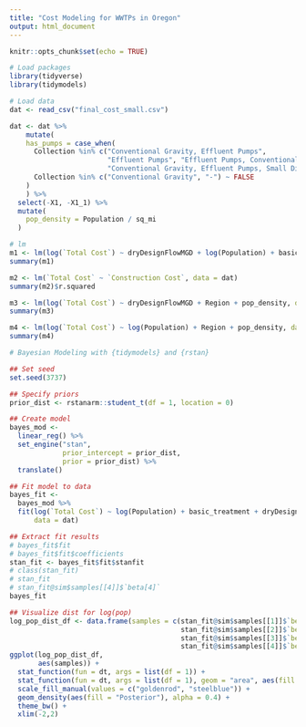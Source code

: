 ```yaml
---
title: "Cost Modeling for WWTPs in Oregon"
output: html_document
---
```


```r
knitr::opts_chunk$set(echo = TRUE)
```

```r
# Load packages
library(tidyverse)
library(tidymodels)
```

```r
# Load data
dat <- read_csv("final_cost_small.csv")

dat <- dat %>%
    mutate(
    has_pumps = case_when(
      Collection %in% c("Conventional Gravity, Effluent Pumps",
                        "Effluent Pumps", "Effluent Pumps, Conventional Gravity",
                        "Conventional Gravity, Effluent Pumps, Small Diameter Gravity") ~ TRUE,
      Collection %in% c("Conventional Gravity", "-") ~ FALSE
    )
    ) %>%
  select(-X1, -X1_1) %>%
  mutate(
    pop_density = Population / sq_mi
  )
```

```r
# lm
m1 <- lm(log(`Total Cost`) ~ dryDesignFlowMGD + log(Population) + basic_treatment + Region + pop_density, data = dat)
summary(m1)

m2 <- lm(`Total Cost` ~ `Construction Cost`, data = dat)
summary(m2)$r.squared

m3 <- lm(log(`Total Cost`) ~ dryDesignFlowMGD + Region + pop_density, data = dat)
summary(m3)

m4 <- lm(log(`Total Cost`) ~ log(Population) + Region + pop_density, data = dat)
summary(m4)
```

```r
# Bayesian Modeling with {tidymodels} and {rstan}

## Set seed
set.seed(3737)

## Specify priors
prior_dist <- rstanarm::student_t(df = 1, location = 0)

## Create model
bayes_mod <-
  linear_reg() %>% 
  set_engine("stan", 
             prior_intercept = prior_dist, 
             prior = prior_dist) %>%
  translate()

## Fit model to data
bayes_fit <-
  bayes_mod %>%
  fit(log(`Total Cost`) ~ log(Population) + basic_treatment + dryDesignFlowMGD + pop_density + Region,
      data = dat)

## Extract fit results
# bayes_fit$fit
# bayes_fit$fit$coefficients
stan_fit <- bayes_fit$fit$stanfit
# class(stan_fit)
# stan_fit
# stan_fit@sim$samples[[4]]$`beta[4]`
bayes_fit

## Visualize dist for log(pop)
log_pop_dist_df <- data.frame(samples = c(stan_fit@sim$samples[[1]]$`beta[1]`,
                                          stan_fit@sim$samples[[2]]$`beta[1]`,
                                          stan_fit@sim$samples[[3]]$`beta[1]`,
                                          stan_fit@sim$samples[[4]]$`beta[1]`))
ggplot(log_pop_dist_df,
       aes(samples)) +
  stat_function(fun = dt, args = list(df = 1)) +
  stat_function(fun = dt, args = list(df = 1), geom = "area", aes(fill = "Prior"), alpha = 0.4) +
  scale_fill_manual(values = c("goldenrod", "steelblue")) +
  geom_density(aes(fill = "Posterior"), alpha = 0.4) +
  theme_bw() +
  xlim(-2,2)
```